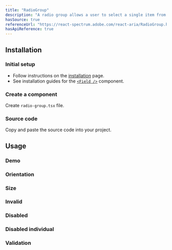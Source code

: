 ```yaml
---
title: "RadioGroup"
description: "A radio group allows a user to select a single item from a list of mutually exclusive options."
hasSource: true
referenceUrl: "https://react-spectrum.adobe.com/react-aria/RadioGroup.html"
hasApiReference: true
---
```


## Installation

<Steps>

### Initial setup

- Follow instructions on the [installation](/docs/overview/installation) page.
- See installation guides for the [`<Field />`](/docs/components/field) component.

### Create a component

Create `radio-group.tsx` file.

### Source code

Copy and paste the source code into your project.

</Steps>

## Usage

### Demo

<ComponentPreview slug="radioGroup/demo" />

### Orientation

<ComponentPreview slug="radioGroup/orientation" />

### Size

<ComponentPreview slug="radioGroup/size" />

### Invalid

<ComponentPreview slug="radioGroup/invalid" />

### Disabled

<ComponentPreview slug="radioGroup/disabled" />

### Disabled individual

<ComponentPreview slug="radioGroup/disabledIndividual" />

### Validation

<ComponentPreview slug="radioGroup/validation" />
